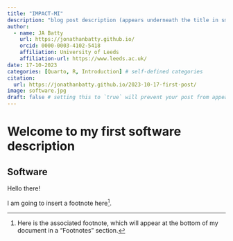 ```yaml
---
title: "IMPACT-MI"
description: "blog post description (appears underneath the title in smaller text) which is included on the listing page"
author:
  - name: JA Batty
    url: https://jonathanbatty.github.io/
    orcid: 0000-0003-4102-5418
    affiliation: University of Leeds
    affiliation-url: https://www.leeds.ac.uk/
date: 17-10-2023
categories: [Quarto, R, Introduction] # self-defined categories
citation: 
  url: https://jonathanbatty.github.io/2023-10-17-first-post/
image: software.jpg
draft: false # setting this to `true` will prevent your post from appearing on your listing page until you're ready!
---
```


# Welcome to my first software description

## Software

Hello there!

I am going to insert a footnote here[^1].

[^1]: Here is the associated footnote, which will appear at the bottom of my document in a "Footnotes" section.